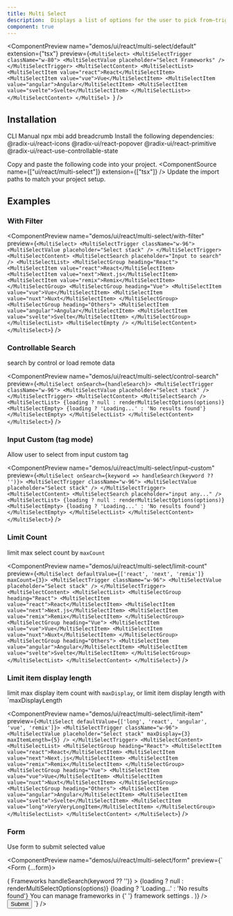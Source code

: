 ```yaml
---
title: Multi Select
description:  Displays a list of options for the user to pick from—triggered by a button.
component: true
---
```


<ComponentPreview
  name="demos/ui/react/multi-select/default"
  extension={"tsx"}
  preview={`<MultiSelect>
  <MultiSelectTrigger className="w-80">
    <MultiSelectValue placeholder="Select Frameworks" />
  </MultiSelectTrigger>
  <MultiSelectContent>
    <MultiSelectList>
        <MultiSelectItem value="react">React</MultiSelectItem>
        <MultiSelectItem value="vue">Vue</MultiSelectItem>
        <MultiSelectItem value="angular">Angular</MultiSelectItem>
        <MultiSelectItem value="svelte">Svelte</MultiSelectItem>
    </MultiSelectList>>
  </MultiSelectContent>
</MultiSel>
`}
/>

## Installation

<Tabs defaultValue="cli">
<TabsList>
<TabsTrigger value="cli">
CLI
</TabsTrigger>
<TabsTrigger value="manual">  
Manual
</TabsTrigger>
</TabsList>

<TabsContent value="cli">
<Bash>
<BashCommand>npx</BashCommand> mbi add breadcrumb
</Bash>
</TabsContent>

<TabsContent value="manual">
<Steps>
<Step className='flex items-center gap-2 mb-2'>Install the following dependencies:<SelectPackageManager/></Step>

<Bash>
<PackageManager/> @radix-ui/react-icons @radix-ui/react-popover @radix-ui/react-primitive @radix-ui/react-use-controllable-state
</Bash>

  <Step>Copy and paste the following code into your project.</Step>
  <ComponentSource  name={["ui/react/multi-select"]} extension={["tsx"]} />
  <Step>Update the import paths to match your project setup.</Step>

</Steps>
</TabsContent>
</Tabs>

## Examples

### With Filter

<ComponentPreview name="demos/ui/react/multi-select/with-filter"
preview={`<MultiSelect>
   <MultiSelectTrigger className="w-96">
      <MultiSelectValue placeholder="Select stack" />
   </MultiSelectTrigger>
   <MultiSelectContent>
      <MultiSelectSearch placeholder="Input to search" />
      <MultiSelectList>
         <MultiSelectGroup heading="React">
            <MultiSelectItem value="react">React</MultiSelectItem>
            <MultiSelectItem value="next">Next.js</MultiSelectItem>
            <MultiSelectItem value="remix">Remix</MultiSelectItem>
         </MultiSelectGroup>
         <MultiSelectGroup heading="Vue">
            <MultiSelectItem value="vue">Vue</MultiSelectItem>
            <MultiSelectItem value="nuxt">Nuxt</MultiSelectItem>
         </MultiSelectGroup>
         <MultiSelectGroup heading="Others">
            <MultiSelectItem value="angular">Angular</MultiSelectItem>
            <MultiSelectItem value="svelte">Svelte</MultiSelectItem>
         </MultiSelectGroup>
      </MultiSelectList>
      <MultiSelectEmpty />
   </MultiSelectContent>
</MultiSelect>`}
/>

### Controllable Search

search by control or load remote data

<ComponentPreview name="demos/ui/react/multi-select/control-search"
preview={`<MultiSelect onSearch={handleSearch}>
   <MultiSelectTrigger className="w-96">
      <MultiSelectValue placeholder="Select stack" />
   </MultiSelectTrigger>
   <MultiSelectContent>
      <MultiSelectSearch />
      <MultiSelectList>
         {loading ? null : renderMultiSelectOptions(options)}
         <MultiSelectEmpty>
            {loading ? 'Loading...' : 'No results found'}
         </MultiSelectEmpty>
      </MultiSelectList>
   </MultiSelectContent>
</MultiSelect>`}
 />

### Input Custom (tag mode)

Allow user to select from input custom tag

<ComponentPreview name="demos/ui/react/multi-select/input-custom"
preview={`<MultiSelect onSearch={keyword => handleSearch(keyword ?? '')}>
   <MultiSelectTrigger className="w-96">
      <MultiSelectValue placeholder="Select stack" />
   </MultiSelectTrigger>
   <MultiSelectContent>
      <MultiSelectSearch placeholder="input any..." />
         <MultiSelectList>
         {loading ? null : renderMultiSelectOptions(options)}
         <MultiSelectEmpty>
            {loading ? 'Loading...' : 'No results found'}
         </MultiSelectEmpty>
      </MultiSelectList>
   </MultiSelectContent>
</MultiSelect>`}
 />

### Limit Count

limit max select count by `maxCount`

<ComponentPreview name="demos/ui/react/multi-select/limit-count"
preview={`<MultiSelect defaultValue={['react', 'next', 'remix']} maxCount={3}>
   <MultiSelectTrigger className="w-96">
      <MultiSelectValue placeholder="Select stack" />
   </MultiSelectTrigger>
   <MultiSelectContent>
      <MultiSelectList>
         <MultiSelectGroup heading="React">
            <MultiSelectItem value="react">React</MultiSelectItem>
            <MultiSelectItem value="next">Next.js</MultiSelectItem>
            <MultiSelectItem value="remix">Remix</MultiSelectItem>
         </MultiSelectGroup>
         <MultiSelectGroup heading="Vue">
            <MultiSelectItem value="vue">Vue</MultiSelectItem>
            <MultiSelectItem value="nuxt">Nuxt</MultiSelectItem>
         </MultiSelectGroup>
         <MultiSelectGroup heading="Others">
            <MultiSelectItem value="angular">Angular</MultiSelectItem>
            <MultiSelectItem value="svelte">Svelte</MultiSelectItem>
         </MultiSelectGroup>
      </MultiSelectList>
   </MultiSelectContent>
</MultiSelect>`}
 />

### Limit item display length

limit max display item count with `maxDisplay`, or limit item display length with `maxDisplayLength

<ComponentPreview name="demos/ui/react/multi-select/limit-item"
preview={`<MultiSelect defaultValue={['long', 'react', 'angular', 'vue', 'remix']}>
   <MultiSelectTrigger className="w-96">
      <MultiSelectValue
         placeholder="Select stack"
         maxDisplay={3}
         maxItemLength={5}
      />
   </MultiSelectTrigger>
   <MultiSelectContent>
      <MultiSelectList>
         <MultiSelectGroup heading="React">
            <MultiSelectItem value="react">React</MultiSelectItem>
            <MultiSelectItem value="next">Next.js</MultiSelectItem>
            <MultiSelectItem value="remix">Remix</MultiSelectItem>
         </MultiSelectGroup>
         <MultiSelectGroup heading="Vue">
            <MultiSelectItem value="vue">Vue</MultiSelectItem>
            <MultiSelectItem value="nuxt">Nuxt</MultiSelectItem>
         </MultiSelectGroup>
         <MultiSelectGroup heading="Others">
            <MultiSelectItem value="angular">Angular</MultiSelectItem>
            <MultiSelectItem value="svelte">Svelte</MultiSelectItem>
            <MultiSelectItem value="long">VeryVeryLongItem</MultiSelectItem>
         </MultiSelectGroup>
      </MultiSelectList>
   </MultiSelectContent>
</MultiSelect>`}
 />

### Form

Use form to submit selected value

<ComponentPreview name="demos/ui/react/multi-select/form"
preview={` <Form {...form}>
   <form onSubmit={form.handleSubmit(onSubmit)} className="w-2/3 space-y-6">
      <FormField
         control={form.control}
         name="frameworks"
         render={({ field }) => (
            <FormItem>
               <FormLabel>Frameworks</FormLabel>
               <MultiSelect
                  onValueChange={field.onChange}
                  defaultValue={field.value}
                  onSearch={keyword => handleSearch(keyword ?? '')}
               >
                  <FormControl>
                     <MultiSelectTrigger className="w-96">
                        <MultiSelectValue placeholder="Select frameworks" />
                     </MultiSelectTrigger>
                  </FormControl>
                  <MultiSelectContent>
                     <MultiSelectSearch />
                     <MultiSelectList>
                        {loading ? null : renderMultiSelectOptions(options)}
                        <MultiSelectEmpty>
                           {loading ? 'Loading...' : 'No results found'}
                        </MultiSelectEmpty>
                     </MultiSelectList>
                  </MultiSelectContent>
               </MultiSelect>
               <FormDescription>
                  You can manage frameworks in
                  {' '}
                  <Link href="/examples/forms">framework settings</Link>
                  .
               </FormDescription>
               <FormMessage />
            </FormItem>
         )}
      />
      <Button type="submit">Submit</Button>
   </form>
</Form>`}
 />
